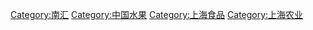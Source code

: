 [[Category:南汇|Category:南汇]]
[[Category:中国水果|Category:中国水果]]
[[Category:上海食品|Category:上海食品]]
[[Category:上海农业|Category:上海农业]]